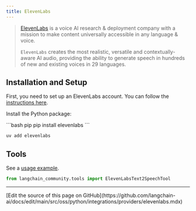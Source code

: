 ```yaml
---
title: ElevenLabs
---
```


>[ElevenLabs](https://elevenlabs.io/about) is a voice AI research & deployment company
> with a mission to make content universally accessible in any language & voice.
>
>`ElevenLabs` creates the most realistic, versatile and contextually-aware
> AI audio, providing the ability to generate speech in hundreds of
> new and existing voices in 29 languages.

## Installation and Setup

First, you need to set up an ElevenLabs account. You can follow the
[instructions here](https://docs.elevenlabs.io/welcome/introduction).

Install the Python package:

<CodeGroup>
```bash pip
pip install elevenlabs
```

```bash uv
uv add elevenlabs
```
</CodeGroup>

## Tools

See a [usage example](/oss/python/integrations/tools/eleven_labs_tts).

```python
from langchain_community.tools import ElevenLabsText2SpeechTool
```

---

<Callout icon="pen-to-square" iconType="regular">
  [Edit the source of this page on GitHub](https://github.com/langchain-ai/docs/edit/main/src/oss/python/integrations/providers/elevenlabs.mdx)
</Callout>
